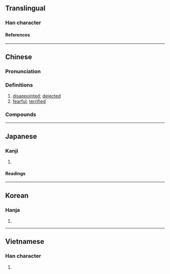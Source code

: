 {{character info}}
==Translingual==

===Han character===
{{Han char|rn=61|rad=心|as=08|sn=11|four=99027|canj=PFBR|ids=⿰忄尚}}

====References====
{{Han ref|kx=0391.120|dkj=10815|dj=0725.240|hdz=42315.020|uh=60DD}}

----

==Chinese==
{{zh-forms|alt=戃,𢠵}}

===Pronunciation===
{{zh-pron
|m=chǎng,tǎng,1nb=standard,2nb=variant
|c=cong2,tong2
|mn=chhéng/siàng
|oc=y
|cat=a
}}

===Definitions===
{{zh-hanzi}}

# [[disappointed]]; [[dejected]]
# [[fearful]]; [[terrified]]

===Compounds===
{{zh-der|惝然|惝怳|惝恍|惝惘|惝罔}}

----

==Japanese==

===Kanji===
{{ja-kanji|grade=|rs=心08}}

# {{rfdef|ja|sort=心08}}

====Readings====
{{ja-readings
|on=しょう, とう
|kun=うつとりする
}}

----

==Korean==

===Hanja===
{{ko-hanja|창}}

# {{rfdef|ko|sort=心08}}

----

==Vietnamese==

===Han character===
{{vi-readings|rs=心08|reading=sượng}}

# {{rfdef|vi|sort=心08}}